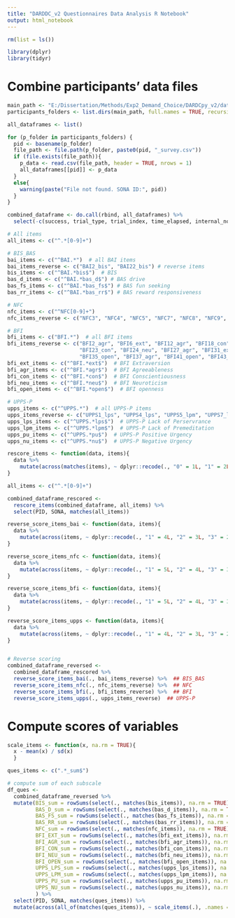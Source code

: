 ```yaml
---
title: "DARDDC_v2 Questionnaires Data Analysis R Notebook"
output: html_notebook
---
```


```r
rm(list = ls())
```

```r
library(dplyr)
library(tidyr)
```


# Combine participants' data files
```r
main_path <- "E:/Dissertation/Methods/Exp2_Demand_Choice/DARDCpy_v2/data_move_here"
participants_folders <- list.dirs(main_path, full.names = TRUE, recursive = FALSE)

all_dataframes <- list()

for (p_folder in participants_folders) {
  pid <- basename(p_folder)
  file_path <- file.path(p_folder, paste0(pid, "_survey.csv"))
  if (file.exists(file_path)){
    p_data <- read.csv(file_path, header = TRUE, nrows = 1)
    all_dataframes[[pid]] <- p_data
  }
  else{
    warning(paste("File not found. SONA ID:", pid))
  }
}

combined_dataframe <- do.call(rbind, all_dataframes) %>% 
  select(-c(success, trial_type, trial_index, time_elapsed, internal_node_id, subject))
```


```r
# All items
all_items <- c("^.*[0-9]+") 

# BIS_BAS
bai_items <- c("^BAI.*")  # all BAI items
bai_items_reverse <- c("BAI2_bis", "BAI22_bis") # reverse items
bis_items <- c("^BAI.*bis$")  # BIS
bas_d_items <- c("^BAI.*bas_d$") # BAS drive
bas_fs_items <- c("^BAI.*bas_fs$") # BAS fun seeking
bas_rr_items <- c("^BAI.*bas_rr$") # BAS reward responsiveness

# NFC
nfc_items <- c("^NFC[0-9]+")
nfc_items_reverse <- c("NFC3", "NFC4", "NFC5", "NFC7", "NFC8", "NFC9", "NFC12", "NFC16", "NFC17")

# BFI
bfi_items <- c("BFI.*")  # all BFI items
bfi_items_reverse <- c("BFI2_agr", "BFI6_ext", "BFI12_agr", "BFI18_con", "BFI21_ext",
                       "BFI23_con", "BFI24_neu", "BFI27_agr", "BFI31_ext", "BFI34_neu",
                       "BFI35_open", "BFI37_agr", "BFI41_open", "BFI43_con")
bfi_ext_items <- c("^BFI.*ext$")  # BFI Extraversion
bfi_agr_items <- c("^BFI.*agr$")  # BFI Agreeableness
bfi_con_items <- c("^BFI.*con$")  # BFI Conscientiousness
bfi_neu_items <- c("^BFI.*neu$")  # BFI Neuroticism
bfi_open_items <- c("^BFI.*open$")  # BFI openness

# UPPS-P
upps_items <- c("^UPPS.*")  # all UPPS-P items
upps_items_reverse <- c("UPPS1_lps", "UPPS4_lps", "UPPS5_lpm", "UPPS7_lps", "UPPS12_lpm", "UPPS19_lpm")
upps_lps_items <- c("^UPPS.*lps$")  # UPPS-P Lack of Perservrance
upps_lpm_items <- c("^UPPS.*lpm$")  # UPPS-P Lack of Premeditation
upps_pu_items <- c("^UPPS.*pu$")  # UPPS-P Positive Urgency
upps_nu_items <- c("^UPPS.*nu$")  # UPPS-P Negative Urgency
```


```r
rescore_items <- function(data, items){
  data %>%
    mutate(across(matches(items), ~ dplyr::recode(., "0" = 1L, "1" = 2L, "2" = 3L, "3" = 4L, "4" = 5L)))
}

all_items <- c("^.*[0-9]+") 

combined_dataframe_rescored <- 
  rescore_items(combined_dataframe, all_items) %>% 
  select(PID, SONA, matches(all_items))
```


```r
reverse_score_items_bai <- function(data, items){
  data %>%
    mutate(across(items, ~ dplyr::recode(., "1" = 4L, "2" = 3L, "3" = 2L, "4" = 1L)))
}

reverse_score_items_nfc <- function(data, items){
  data %>%
    mutate(across(items, ~ dplyr::recode(., "1" = 5L, "2" = 4L, "3" = 3L, "4" = 2L, "5" = 1L)))
}

reverse_score_items_bfi <- function(data, items){
  data %>%
    mutate(across(items, ~ dplyr::recode(., "1" = 5L, "2" = 4L, "3" = 3L, "4" = 2L, "5" = 1L)))
}

reverse_score_items_upps <- function(data, items){
  data %>%
    mutate(across(items, ~ dplyr::recode(., "1" = 4L, "2" = 3L, "3" = 2L, "4" = 1L)))
}


# Reverse scoring
combined_dataframe_reversed <- 
  combined_dataframe_rescored %>% 
  reverse_score_items_bai(., bai_items_reverse) %>%  ## BIS_BAS
  reverse_score_items_nfc(., nfc_items_reverse) %>%  ## NFC
  reverse_score_items_bfi(., bfi_items_reverse) %>%  ## BFI
  reverse_score_items_upps(., upps_items_reverse)  ## UPPS-P
```




# Compute scores of variables
```r
scale_items <- function(x, na.rm = TRUE){
  x - mean(x) / sd(x)
  }
```


```r
ques_items <- c(".*_sum$")

# compute sum of each subscale
df_ques <- 
  combined_dataframe_reversed %>% 
  mutate(BIS_sum = rowSums(select(., matches(bis_items)), na.rm = TRUE),
         BAS_D_sum = rowSums(select(., matches(bas_d_items)), na.rm = TRUE),
         BAS_FS_sum = rowSums(select(., matches(bas_fs_items)), na.rm = TRUE),
         BAS_RR_sum = rowSums(select(., matches(bas_rr_items)), na.rm = TRUE),
         NFC_sum = rowSums(select(., matches(nfc_items)), na.rm = TRUE),
         BFI_EXT_sum = rowSums(select(., matches(bfi_ext_items)), na.rm = TRUE),
         BFI_AGR_sum = rowSums(select(., matches(bfi_agr_items)), na.rm = TRUE),
         BFI_CON_sum = rowSums(select(., matches(bfi_con_items)), na.rm = TRUE),
         BFI_NEU_sum = rowSums(select(., matches(bfi_neu_items)), na.rm = TRUE),
         BFI_OPEN_sum = rowSums(select(., matches(bfi_open_items)), na.rm = TRUE),
         UPPS_LPS_sum = rowSums(select(., matches(upps_lps_items)), na.rm = TRUE),
         UPPS_LPM_sum = rowSums(select(., matches(upps_lpm_items)), na.rm = TRUE),
         UPPS_PU_sum = rowSums(select(., matches(upps_pu_items)), na.rm = TRUE),
         UPPS_NU_sum = rowSums(select(., matches(upps_nu_items)), na.rm = TRUE)
         ) %>% 
  select(PID, SONA, matches(ques_items)) %>% 
  mutate(across(all_of(matches(ques_items)), ~ scale_items(.), .names ="{.col}_Z"))
```





